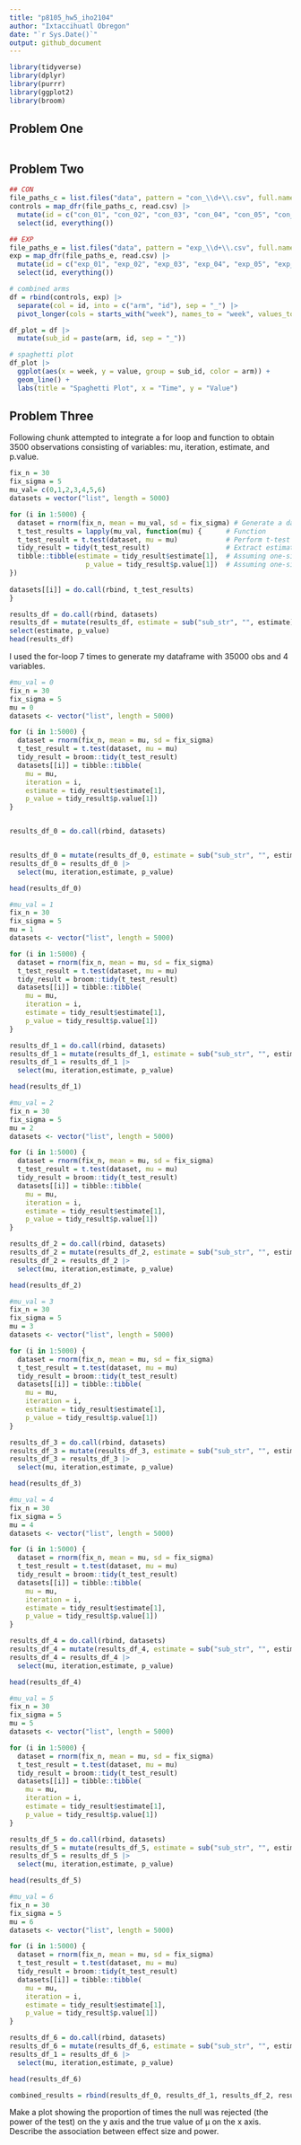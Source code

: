 ```yaml
---
title: "p8105_hw5_iho2104"
author: "Ixtaccihuatl Obregon"
date: "`r Sys.Date()`"
output: github_document
---
```


```r
library(tidyverse)
library(dplyr)
library(purrr)
library(ggplot2)
library(broom)
```

## Problem One

```r

```

## Problem Two

```r
## CON
file_paths_c = list.files("data", pattern = "con_\\d+\\.csv", full.names = TRUE)
controls = map_dfr(file_paths_c, read.csv) |> 
  mutate(id = c("con_01", "con_02", "con_03", "con_04", "con_05", "con_06", "con_07", "con_08", "con_09", "con_10" )) |> 
  select(id, everything()) 

## EXP
file_paths_e = list.files("data", pattern = "exp_\\d+\\.csv", full.names = TRUE)
exp = map_dfr(file_paths_e, read.csv) |> 
  mutate(id = c("exp_01", "exp_02", "exp_03", "exp_04", "exp_05", "exp_06", "exp_07", "exp_08", "exp_09", "exp_10" )) |> 
  select(id, everything()) 

# combined arms 
df = rbind(controls, exp) |> 
  separate(col = id, into = c("arm", "id"), sep = "_") |> 
  pivot_longer(cols = starts_with("week"), names_to = "week", values_to = "value") 

df_plot = df |> 
  mutate(sub_id = paste(arm, id, sep = "_"))

# spaghetti plot 
df_plot |> 
  ggplot(aes(x = week, y = value, group = sub_id, color = arm)) +
  geom_line() +
  labs(title = "Spaghetti Plot", x = "Time", y = "Value")
```

## Problem Three

Following chunk attempted to integrate a for loop and function to obtain 3500 observations consisting of variables: mu, iteration, estimate, and p.value. 

```r
fix_n = 30 
fix_sigma = 5 
mu_val= c(0,1,2,3,4,5,6)
datasets = vector("list", length = 5000)

for (i in 1:5000) {
  dataset = rnorm(fix_n, mean = mu_val, sd = fix_sigma) # Generate a dataset
  t_test_results = lapply(mu_val, function(mu) {      # Function
  t_test_result = t.test(dataset, mu = mu)            # Perform t-test
  tidy_result = tidy(t_test_result)                   # Extract estimates and p-value 
  tibble::tibble(estimate = tidy_result$estimate[1],  # Assuming one-sided t-test
                   p_value = tidy_result$p.value[1])  # Assuming one-sided t-test
})
  
datasets[[i]] = do.call(rbind, t_test_results) 
}

results_df = do.call(rbind, datasets)
results_df = mutate(results_df, estimate = sub("sub_str", "", estimate)) |> 
select(estimate, p_value)
head(results_df)
```

I used the for-loop 7 times to generate my dataframe with 35000 obs and 4 variables. 

```r
#mu_val = 0 
fix_n = 30
fix_sigma = 5
mu = 0
datasets <- vector("list", length = 5000)

for (i in 1:5000) {
  dataset = rnorm(fix_n, mean = mu, sd = fix_sigma)
  t_test_result = t.test(dataset, mu = mu)
  tidy_result = broom::tidy(t_test_result)
  datasets[[i]] = tibble::tibble(
    mu = mu, 
    iteration = i, 
    estimate = tidy_result$estimate[1],
    p_value = tidy_result$p.value[1])
}


results_df_0 = do.call(rbind, datasets)


results_df_0 = mutate(results_df_0, estimate = sub("sub_str", "", estimate))  # Remove sub_str from estimate
results_df_0 = results_df_0 |> 
  select(mu, iteration,estimate, p_value)

head(results_df_0)
```

```r
#mu_val = 1
fix_n = 30
fix_sigma = 5
mu = 1
datasets <- vector("list", length = 5000)

for (i in 1:5000) {
  dataset = rnorm(fix_n, mean = mu, sd = fix_sigma)
  t_test_result = t.test(dataset, mu = mu)
  tidy_result = broom::tidy(t_test_result)
  datasets[[i]] = tibble::tibble(
    mu = mu, 
    iteration = i, 
    estimate = tidy_result$estimate[1],
    p_value = tidy_result$p.value[1])
}

results_df_1 = do.call(rbind, datasets)
results_df_1 = mutate(results_df_1, estimate = sub("sub_str", "", estimate))
results_df_1 = results_df_1 |> 
  select(mu, iteration,estimate, p_value)

head(results_df_1)
```

```r
#mu_val = 2
fix_n = 30
fix_sigma = 5
mu = 2
datasets <- vector("list", length = 5000)

for (i in 1:5000) {
  dataset = rnorm(fix_n, mean = mu, sd = fix_sigma)
  t_test_result = t.test(dataset, mu = mu)
  tidy_result = broom::tidy(t_test_result)
  datasets[[i]] = tibble::tibble(
    mu = mu, 
    iteration = i, 
    estimate = tidy_result$estimate[1],
    p_value = tidy_result$p.value[1])
}

results_df_2 = do.call(rbind, datasets)
results_df_2 = mutate(results_df_2, estimate = sub("sub_str", "", estimate))
results_df_2 = results_df_2 |> 
  select(mu, iteration,estimate, p_value)

head(results_df_2)
```


```r
#mu_val = 3
fix_n = 30
fix_sigma = 5
mu = 3
datasets <- vector("list", length = 5000)

for (i in 1:5000) {
  dataset = rnorm(fix_n, mean = mu, sd = fix_sigma)
  t_test_result = t.test(dataset, mu = mu)
  tidy_result = broom::tidy(t_test_result)
  datasets[[i]] = tibble::tibble(
    mu = mu, 
    iteration = i, 
    estimate = tidy_result$estimate[1],
    p_value = tidy_result$p.value[1])
}

results_df_3 = do.call(rbind, datasets)
results_df_3 = mutate(results_df_3, estimate = sub("sub_str", "", estimate))
results_df_3 = results_df_3 |> 
  select(mu, iteration,estimate, p_value)

head(results_df_3)
```

```r
#mu_val = 4
fix_n = 30
fix_sigma = 5
mu = 4
datasets <- vector("list", length = 5000)

for (i in 1:5000) {
  dataset = rnorm(fix_n, mean = mu, sd = fix_sigma)
  t_test_result = t.test(dataset, mu = mu)
  tidy_result = broom::tidy(t_test_result)
  datasets[[i]] = tibble::tibble(
    mu = mu, 
    iteration = i, 
    estimate = tidy_result$estimate[1],
    p_value = tidy_result$p.value[1])
}

results_df_4 = do.call(rbind, datasets)
results_df_4 = mutate(results_df_4, estimate = sub("sub_str", "", estimate))
results_df_4 = results_df_4 |> 
  select(mu, iteration,estimate, p_value)

head(results_df_4)

```

```r
#mu_val = 5
fix_n = 30
fix_sigma = 5
mu = 5
datasets <- vector("list", length = 5000)

for (i in 1:5000) {
  dataset = rnorm(fix_n, mean = mu, sd = fix_sigma)
  t_test_result = t.test(dataset, mu = mu)
  tidy_result = broom::tidy(t_test_result)
  datasets[[i]] = tibble::tibble(
    mu = mu, 
    iteration = i, 
    estimate = tidy_result$estimate[1],
    p_value = tidy_result$p.value[1])
}

results_df_5 = do.call(rbind, datasets)
results_df_5 = mutate(results_df_5, estimate = sub("sub_str", "", estimate))
results_df_5 = results_df_5 |> 
  select(mu, iteration,estimate, p_value)

head(results_df_5)
```

```r
#mu_val = 6
fix_n = 30
fix_sigma = 5
mu = 6
datasets <- vector("list", length = 5000)

for (i in 1:5000) {
  dataset = rnorm(fix_n, mean = mu, sd = fix_sigma)
  t_test_result = t.test(dataset, mu = mu)
  tidy_result = broom::tidy(t_test_result)
  datasets[[i]] = tibble::tibble(
    mu = mu, 
    iteration = i, 
    estimate = tidy_result$estimate[1],
    p_value = tidy_result$p.value[1])
}

results_df_6 = do.call(rbind, datasets)
results_df_6 = mutate(results_df_6, estimate = sub("sub_str", "", estimate))
results_df_1 = results_df_6 |> 
  select(mu, iteration,estimate, p_value)

head(results_df_6)
```
```r
combined_results = rbind(results_df_0, results_df_1, results_df_2, results_df_3, results_df_4, results_df_5, results_df_6)
```


Make a plot showing the proportion of times the null was rejected (the power of the test) on the y axis and the true value of μ on the x axis. Describe the association between effect size and power.

```r

```



